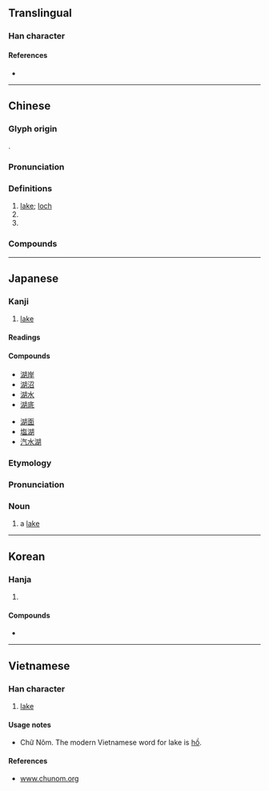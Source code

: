 {{character info/new}}
==Translingual==

===Han character===
{{Han char|rn=85|rad=水|as=09|sn=12|four=37120|canj=EJRB|ids=⿰氵胡}}

====References====
* {{Han ref|kx=0637.040|dkj=17836|dj=1044.050|hdz=31669.030|uh=6E56|ud=28246|bh=B4F2|bd=46322}}

----

==Chinese==
{{zh-forms}}

===Glyph origin===
{{Han etyl}}
{{Han compound|水|胡|ls=psc|c1=s|c2=p|t1=water}}.

===Pronunciation===
{{zh-pron
|m=hú
|c=wu4
|h=pfs=fù
|md=hù
|mn=ô͘/hô͘
|mn_note=ô͘ - vernacular; hô͘ - literary
|w=3hhu
|mc=y
|oc=y
|cat=n,pn
}}

===Definitions===
{{zh-hanzi}}

# [[lake]]; [[loch]]
# {{zh-short|湖北|[[Hubei]] Province}}
# {{zh-short|湖南|[[Hunan]] Province}}

===Compounds===
{{zh-der|愛德華湖|天鵝湖|安大略湖|博斯騰湖|伊利湖|巢湖|大熊湖|半鹹水湖|大埤湖|三江五湖|彭蠡湖|休崙湖|太湖|大貝湖|密西根湖|五湖|兩湖|堰塞湖|太湖石|內陸湖|大湖區|大明湖|加爾達湖|大鹽湖|慈湖|千湖國|巴拉頓湖|五湖四海|冰蝕湖|冰磧湖|湖畔詩人|湖海飄零|江湖術士|滷湖|湖筆|牛軛湖|湖海氣|海跡湖|湖沼|玄武湖|江湖騙子|江湖道義|湖山石|昆明湖|琵琶湖|湖田|游湖借傘|拉多加湖|湖澤|澄清湖|江湖義氣|淡水湖|湖光山色|湖膠|湖海|湖色|澎湖群島|湖海之士|湖畔|江湖郎中|甓社湖|湖羊|瘦西湖|湖泊|洪澤湖|湖心亭|洞庭湖|湖學|湖光|浪跡江湖|泖湖|江湖術語|江湖藝人|江湖好漢|湖濱散記|潟湖|江湖|湖縐|鑑湖|茵夢湖|魔鬼湖|西湖|間歇湖|笑傲江湖|鏡泊湖|西湖佳話|騰格里湖|貝加爾湖|蕪湖|興凱湖|鼎湖|闖江湖|鹽湖城|鹽湖|鹹湖|青海湖|鵝湖|鴛鴦湖|鄱陽湖|羊卓雍湖|青草湖|貝爾湖|跑江湖|蘇必略湖|陽湖派|鑑湖女俠|鏡湖|重現江湖|酃湖|老江湖|遊湖|鹹水湖|走江湖|莫愁湖|湯遜湖|湖北|湖南|沉湖}}

{{zh-cat|Water|Beginning}}

----

==Japanese==

===Kanji===
{{ja-kanji|grade=3|rs=水09}}

# [[lake]]

====Readings====
{{ja-readings
|goon=ぐ, ご
|kanon=こ
|kun=うみ-, みず.うみ-<みづ.うみ-
|nanori=ひろし
}}

====Compounds====
{{top2}}
* [[湖岸]]
* [[湖沼]]
* [[湖水]]
* [[湖底]]
{{mid2}}
* [[湖面]]
* [[塩湖]]
* [[汽水湖]]
{{bottom}}

===Etymology===
{{ja-kanjitab|みずうみ|yomi=k}}
{{swp|lang=ja}}
{{com|ja|水|tr1=mizu|t1=[[water]]|海|tr2=umi|t2=[[sea]]|sort=みずうみ}}

===Pronunciation===
{{ja-pron|acc=3|y=k|みず.うみ}}

===Noun===
{{ja-noun|みず.うみ|hhira=みづうみ}}

# a [[lake]] {{gl|body of water}}

{{C|ja|Lakes|Water|Landforms|sort=みずうみ}}

----

==Korean==

===Hanja===
{{ko-hanja|hangeul=호|eumhun=|mr=ho|y=ho}}

# {{defn|lang=ko|sort=水09}}

====Compounds====
* {{l|ko|湖水|tr=[[호수]], hosu}}

----

==Vietnamese==

===Han character===
{{vi-hantu|[[hồ]]|rs=水09}}

# [[lake]]

====Usage notes====
* Chữ Nôm. The modern Vietnamese word for lake is [[hồ]].

====References====
* [http://www.chunom.org/pages/6E56 www.chunom.org]